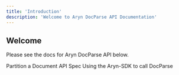 ```yaml
---
title: 'Introduction'
description: 'Welcome to Aryn DocParse API Documentation'
---
```


## Welcome

Please see the docs for Aryn DocParse API below.


<CardGroup cols={2}>
  <Card
    title="Partition Document"
    icon="play"
    href="./endpoint/partition"
  >
    Partition a Document API Spec
  </Card>
  <Card
    title="Aryn-SDK CLI Reference"
    icon="rectangle-terminal"
    href="/sdk-reference/partition"
  >
    Using the Aryn-SDK to call DocParse
  </Card>
</CardGroup>

